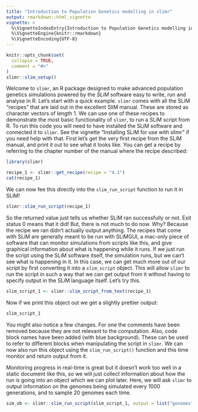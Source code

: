 ```yaml
---
title: "Introduction to Population Genetics modelling in slimr"
output: rmarkdown::html_vignette
vignette: >
  %\VignetteIndexEntry{Introduction to Population Genetics modelling in slimr}
  %\VignetteEngine{knitr::rmarkdown}
  %\VignetteEncoding{UTF-8}
---
```


```r
knitr::opts_chunk$set(
  collapse = TRUE,
  comment = "#>"
)
slimr::slim_setup()
```

Welcome to `slimr`, an R package designed to make advanced population genetics simulations powered by the *SLiM* software easy to write, run and analyse in R. Let's start with a quick example. `slimr` comes with all the SLiM "recipes" that are laid out in the excellent SliM manual. These are stored as character vectors of length 1. We can use one of these recipes to demonstrate the most basic functionality of `slimr`, to run a SLiM script from R. To run this code you will need to have installed the SLiM software and connected it to `slimr`. See the vignette "Installing SLiM for use with slimr" if you need help with that. First let's get the very first recipe from the SLiM manual, and print it out to see what it looks like. You can get a recipe by referring to the chapter number of the manual where the recipe described:

```r
library(slimr)

recipe_1 <- slimr::get_recipe(recipe = "4.1")
cat(recipe_1)

```

We can now fee this directly into the `slim_run_script` function to run it in SLiM!

```r
slimr::slim_run_script(recipe_1)
```

So the returned value just tells us whether SLiM ran successfully or not. Exit status 0 means that it did! But, there is not much to do now. Why? Because the recipe we ran didn't actually output anything. The recipes that come with SLiM are generally meant to be run with SLiMGUI, a mac-only piece of software that can monitor simulations from scripts like this, and give graphical information about what is happening while it runs. If we just run the script using the SLiM software itself, the simulation runs, but we can't see what is happening in it. In this case, we can get much more out of our script by first converting it into a `slim_script` object. This will allow `slimr` to run the script in such a way that we can get output from it without having to specify output in the SLiM language itself. Let's try this.

```r
slim_script_1 <- slimr::slim_script_from_text(recipe_1)
```

Now if we print this object out we get a slightly prettier output:

```r
slim_script_1
```

You might also notice a few changes. For one the comments have been removed because they are not relevant to the computation. Also, code block names have been added (with blue background). These can be used to refer to different blocks when manipulating the script in `slimr`. We can now also run this object using the `slim_run_script()` function and this time monitor and return output from it. 

Monitoring progress in real-time is great but it doesn't work too well in a static document like this, so we will just collect information about how the run is going into an object which we can plot later. Here, we will ask `slimr` to output information on the genomes being simulated every 1000 generations, and to sample 20 genomes each time.

```r
sim_ob <- slimr::slim_run_script(slim_script_1, output = list("genomes"), output_every = 1, output_sample = 20, .progress = TRUE)

```


